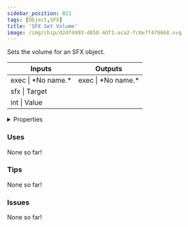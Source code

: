 ```yaml
---
sidebar_position: 821
tags: [Object,SFX]
title: 'SFX Set Volume'
image: /img/chip/d2df4993-d858-4df1-aca2-fc0e7f479668.svg
---
```


Sets the volume for an SFX object.



<IChip uuid="d2df4993-d858-4df1-aca2-fc0e7f479668"/>

<table><thead><tr><th>Inputs</th><th>Outputs</th></tr></thead><tbody><tr><td>exec | *No name.*</td><td>exec | *No name.*</td></tr><tr><td>sfx | Target</td><td /></tr><tr><td>int | Value</td><td /></tr></tbody></table>

<details>
  <summary>Properties</summary>
  <div>
    <div>
    <table>
      <tbody>
        <tr>
          <td>Is beta required?</td>
          <td>No</td>
        </tr>
        <tr>
          <td>Is chip a trolling risk?</td>
          <td>No</td>
        </tr>
        <tr>
          <td>Is chip a role assignment risk?</td>
          <td>No</td>
        </tr>
        <tr>
          <td>Chip UUID</td>
          <td>d2df4993-d858-4df1-aca2-fc0e7f479668</td>
        </tr>
        <tr>
          <td>Room availability</td>
          <td>Available everywhere</td>
        </tr>
      </tbody>
    </table>
    </div>
  </div>
</details>

### Uses

None so far!

### Tips

None so far!

### Issues

None so far!
